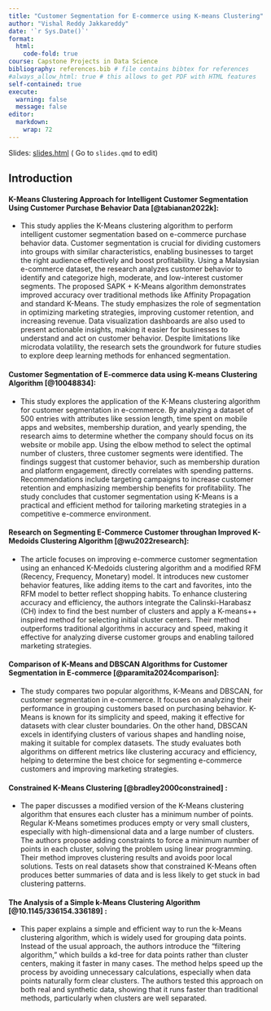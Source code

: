 ```yaml
---
title: "Customer Segmentation for E-commerce using K-means Clustering"
author: "Vishal Reddy Jakkareddy"
date: '`r Sys.Date()`'
format:
  html:
    code-fold: true
course: Capstone Projects in Data Science
bibliography: references.bib # file contains bibtex for references
#always_allow_html: true # this allows to get PDF with HTML features
self-contained: true
execute: 
  warning: false
  message: false
editor: 
  markdown: 
    wrap: 72
---
```


Slides: [slides.html](slides.html){target="_blank"} ( Go to `slides.qmd`
to edit)


## Introduction

#### K-Means Clustering Approach for Intelligent Customer Segmentation Using Customer Purchase Behavior Data [@tabianan2022k]:
- This study applies the K-Means clustering algorithm to perform intelligent customer segmentation based on e-commerce purchase behavior data. Customer segmentation is crucial for dividing customers into groups with similar characteristics, enabling businesses to target the right audience effectively and boost profitability. Using a Malaysian e-commerce dataset, the research analyzes customer behavior to identify and categorize high, moderate, and low-interest customer segments. The proposed SAPK + K-Means algorithm demonstrates improved accuracy over traditional methods like Affinity Propagation and standard K-Means. The study emphasizes the role of segmentation in optimizing marketing strategies, improving customer retention, and increasing revenue. Data visualization dashboards are also used to present actionable insights, making it easier for businesses to understand and act on customer behavior. Despite limitations like microdata volatility, the research sets the groundwork for future studies to explore deep learning methods for enhanced segmentation.


#### Customer Segmentation of E-commerce data using K-means Clustering Algorithm [@10048834]:
- This study explores the application of the K-Means clustering algorithm for customer segmentation in e-commerce. By analyzing a dataset of 500 entries with attributes like session length, time spent on mobile apps and websites, membership duration, and yearly spending, the research aims to determine whether the company should focus on its website or mobile app. Using the elbow method to select the optimal number of clusters, three customer segments were identified. The findings suggest that customer behavior, such as membership duration and platform engagement, directly correlates with spending patterns. Recommendations include targeting campaigns to increase customer retention and emphasizing membership benefits for profitability. The study concludes that customer segmentation using K-Means is a practical and efficient method for tailoring marketing strategies in a competitive e-commerce environment.


#### Research on Segmenting E-Commerce Customer throughan Improved K-Medoids Clustering Algorithm [@wu2022research]:
- The article focuses on improving e-commerce customer segmentation using an enhanced K-Medoids clustering algorithm and a modified RFM (Recency, Frequency, Monetary) model. It introduces new customer behavior features, like adding items to the cart and favorites, into the RFM model to better reflect shopping habits. To enhance clustering accuracy and efficiency, the authors integrate the Calinski-Harabasz (CH) index to find the best number of clusters and apply a K-means++ inspired method for selecting initial cluster centers. Their method outperforms traditional algorithms in accuracy and speed, making it effective for analyzing diverse customer groups and enabling tailored marketing strategies.


#### Comparison of K-Means and DBSCAN Algorithms for Customer Segmentation in E-commerce [@paramita2024comparison]:
- The study compares two popular algorithms, K-Means and DBSCAN, for customer segmentation in e-commerce. It focuses on analyzing their performance in grouping customers based on purchasing behavior. K-Means is known for its simplicity and speed, making it effective for datasets with clear cluster boundaries. On the other hand, DBSCAN excels in identifying clusters of various shapes and handling noise, making it suitable for complex datasets. The study evaluates both algorithms on different metrics like clustering accuracy and efficiency, helping to determine the best choice for segmenting e-commerce customers and improving marketing strategies.


#### Constrained K-Means Clustering [@bradley2000constrained] :
- The paper discusses a modified version of the K-Means clustering algorithm that ensures each cluster has a minimum number of points. Regular K-Means sometimes produces empty or very small clusters, especially with high-dimensional data and a large number of clusters. The authors propose adding constraints to force a minimum number of points in each cluster, solving the problem using linear programming. Their method improves clustering results and avoids poor local solutions. Tests on real datasets show that constrained K-Means often produces better summaries of data and is less likely to get stuck in bad clustering patterns.


#### The Analysis of a Simple k-Means Clustering Algorithm [@10.1145/336154.336189] :
- This paper explains a simple and efficient way to run the k-Means clustering algorithm, which is widely used for grouping data points. Instead of the usual approach, the authors introduce the "filtering algorithm," which builds a kd-tree for data points rather than cluster centers, making it faster in many cases. The method helps speed up the process by avoiding unnecessary calculations, especially when data points naturally form clear clusters. The authors tested this approach on both real and synthetic data, showing that it runs faster than traditional methods, particularly when clusters are well separated.



